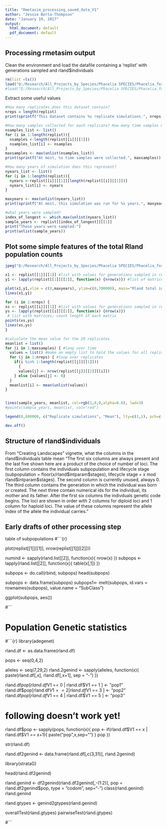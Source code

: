 ```yaml
---
title: "Rmetasim_processing_saved_data_V1"
author: "Jessie Berta-Thompson"
date: "January 19, 2017"
output:
  html_document: default
  pdf_document: default
---
```

## Processing rmetasim output

Clean the environment and load the datafile containing a 'replist' with generations sampled and rland$individuals
```r
rm(list =ls())
load("Q:/Research/All_Projects_by_Species/Phacelia SPECIES/Phacelia_formosula/Phacelia formosula_abiotic/Modelling/Rmetasim/replist_1_19_17_V6_seed_test_5000gen.Rdata")
#load("Q:/Research/All_Projects_by_Species/Phacelia SPECIES/Phacelia_formosula/Phacelia formosula_abiotic/Modelling/Rmetasim/replist_1_18_17_V5_stability_test_10000gen.Rdata")

```

Extract some useful values
```r

#How many replicates does this dataset contain?
nreps = length(replist)
print(sprintf("This dataset contains %s replicate simulations.", nreps))

#How many samples collected for each replicate? How many time samples maximum? (less when extinctions occur)
nsamples_list <- list()
for (i in 1:length(replist)){
  nsamples <-length(replist[[i]][[1]])
  nsamples_list[i] <- nsamples
}
maxsamples <- max(unlist(nsamples_list))
print(sprintf("At most, %s time samples were collected.", maxsamples))

#How many years of simulation does this represent?
nyears_list <- list()
for (i in 1:length(replist)){
  nyears <-replist[[i]][[1]][length(replist[[i]][[1]])]
  nyears_list[i] <- nyears
}

maxyears <- max(unlist(nyears_list))
print(sprintf("At most, this simulation was run for %s years.", maxyears))

#what years were sampled?
index_of_longest <- which.max(unlist(nyears_list))
sample_years <- replist[[index_of_longest]][[1]]
print("These years were sampled:")
print(unlist(sample_years))

```



## Plot some simple features of the total Rland population counts

```r
jpeg("Q:/Research/All_Projects_by_Species/Phacelia SPECIES/Phacelia_formosula/Phacelia formosula_abiotic/Modelling/Rmetasim/replist_1_19_17_V6_seed_test_5000gen.jpg", width=600, height=400, units="px")

x1 <- replist[[1]][[1]] #list with values for generations sampled in replicate 1
y1 <- lapply(replist[[1]][[2]], function(x) {nrow(x)}) #list of matrices containing the data about individuals; the number of rows of each matrix gets counted to give number of individuals.

plot(x1,y1,xlim = c(0,maxyears), ylim=c(0,700000), main="Rland total inhabitants", sub = "5,000 years, 3 populations of 100,000 (98% seed), 4 age classes", xlab="Years", ylab="Total number of individuals")
lines(x1,y1)

for (i in 2:nreps) {
xs <- replist[[i]][[1]] #list with values for generations sampled in replicate
ys <- lapply(replist[[i]][[2]], function(x) {nrow(x)})
 # list with matrices; count length of each matrix
points(xs,ys)
lines(xs,ys)
}

#calculate the mean value for the 20 replicates
meanlist = list()
for (i in 1:maxsamples) { #loop over time
  values = list() #make an empty list to hold the values for all replicates at this timepoint
  for (j in 1:nreps) { #loop over replicates
    if(i %in% 1:length(replist[[j]][[1]]))
      {
      values[j] <- nrow(replist[[j]][[2]][[i]])
    } else {values[j] <- 0}
  }
  meanlist[i] <- mean(unlist(values))
}  


lines(sample_years, meanlist, col=rgb(1,0,0,alpha=0.6), lwd=3)
#points(sample_years, meanlist, col="red")

legend(0,680000, c("Replicate simulations", "Mean"), lty=c(1,1), pch=c(1,NA), lwd=c(1,3), col = c("black", rgb(1,0,0,alpha=0.6)))

dev.off()

```

## Structure of rland$individuals

From "Creating Landscapes" vignette, what the columns in the rland$individuals table mean
"The first six columns are always present and the last five shown here are a product of the choice of number of loci. The first column contains the individuals subpopulation and lifecycle stage (subpopulation = floor(x/rland\$intparam\$stages), lifecycle stage = x mod rland\$intparam\$stages). The second column is currently unused, always 0. The third column contains the generation in which the individual was born or created. The next three contain numerical ids for the individual, its mother and its father. After the first six columns the indivduals genetic code begins. The loci are shown in order with 2 columns for diploid loci and 1 column for haploid loci. The value of these columns represent the allele index of the allele the individual carries."






## Early drafts of other processing step


table of subpopulations
#```{r}


plot(replist[[1]][[1]], nrow(replist[[1]][[2]]))



numind <- sapply(rland.list[[2]], function(x){
  nrow(x)
})
subpops <- lapply(rland.list[[2]], function(x){
  table(x[,1])
})

subpops <- do.call(rbind, subpops)
head(subpops)

subpops <- data.frame(subpops)
subpops1<- melt(subpops, id.vars = rownames(subpops), value.name = "SubClass")

ggplot(subpops, aes())

#```



# Population Genetic statistics
#```{r}
library(adegenet)

rland.df <- as.data.frame(rland.df)

pops <- seq(0,4,2)

alleles <- seq(7,29,2)
rland.2genind <- sapply(alleles, function(x){
  paste(rland.df[,x], rland.df[,x+1], sep = "-")
})


rland.df$pop[rland.df$V1 == 0 | rland.df$V1 == 1 ] <- "pop1"
rland.df$pop[rland.df$V1 == 2 | rland.df$V1 == 3 ] <- "pop2"
rland.df$pop[rland.df$V1 == 4 | rland.df$V1 == 5 ] <- "pop3"

# following doesn't work yet!
rland.df$pop <- sapply(pops, function(x){
  pop <- if(rland.df$V1 == x | rland.df$V1 == x+1){
    paste("pop",x,sep="")
  }
  pop
})

str(rland.df)

rland.df2genind <- data.frame(rland.df[,c(3,31)], rland.2genind)

library(strataG)

head(rland.df2genind)

rland.genind <- df2genind(rland.df2genind[,-(1:2)], pop = rland.df2genind$pop, type = "codom", sep="-")
class(rland.genind)
rland.genind

rland.gtypes <- genind2gtypes(rland.genind)

overallTest(rland.gtypes)
pairwiseTest(rland.gtypes)



#```




